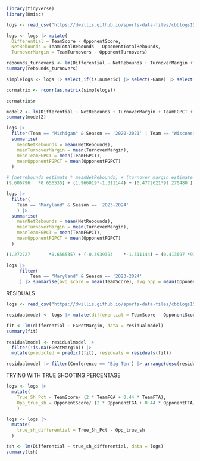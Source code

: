 ```r
library(tidyverse)
library(Hmisc)
```

```r
logs <- read_csv("https://dwillis.github.io/sports-data-files/cbblogs1524.csv")
```
```r
logs <- logs |> mutate(
  Differential = TeamScore - OpponentScore, 
  NetRebounds = TeamTotalRebounds - OpponentTotalRebounds,
  TurnoverMargin = TeamTurnovers - OpponentTurnovers)
```

```r
rebounds_turnovers <- lm(Differential ~ NetRebounds + TurnoverMargin +TeamOffRebounds, data=logs)
summary(rebounds_turnovers)
```
```r
simplelogs <- logs |> select_if(is.numeric) |> select(-Game) |> select(Differential, NetRebounds, TurnoverMargin, TeamFGPCT, TeamTotalRebounds, OpponentFGPCT, OpponentTotalRebounds)
```

```r
cormatrix <- rcorr(as.matrix(simplelogs))

cormatrix$r
```

```r
model2 <- lm(Differential ~ NetRebounds + TurnoverMargin + TeamFGPCT + OpponentFGPCT, data=logs)
summary(model2)
```
```r
logs |> 
  filter(Team == "Michigan" & Season == '2020-2021' | Team == "Wisconsin" & Season == '2019-2020' | Team == "Michigan State" & Season == '2018-2019' | Team == "Michigan State" & Season == '2017-2018' | Team == 'Illinois' & Season == '2021-2022' | Team == 'Purdue' & Season == '2022-2023' | Team == 'Purdue' & Season == '2023-2024') |> 
  summarise(
    meanNetRebounds = mean(NetRebounds),
    meanTurnoverMargin = mean(TurnoverMargin),
    meanTeamFGPCT = mean(TeamFGPCT),
    meanOpponentFGPCT = mean(OpponentFGPCT)
  )
```

```r
# (netrebounds estimate * meanNetRebounds) + (turnover margin estimate * meanTurnoverMargin) + (TeamFGPCT estimate * meanTeamFGPCT) + (OpponentFGPCT estimate * meanOpponentFGPCT) + Intercept
(9.606796	*0.656535) + (1.966019*-1.311144) + (0.4772621*91.270480 ) + (0.3989272	*-91.510307) + 0.226590
```

```r
logs |> 
  filter(
    Team == "Maryland" & Season == '2023-2024'
    ) |> 
  summarise(
    meanNetRebounds = mean(NetRebounds),
    meanTurnoverMargin = mean(TurnoverMargin),
    meanTeamFGPCT = mean(TeamFGPCT),
    meanOpponentFGPCT = mean(OpponentFGPCT)
  )
```
```r
(1.272727		*0.656535) + (-0.3939394	*-1.311144) + (0.413697	*91.270480 ) + (0.419	*-91.510307) + 0.226590
```

```r
logs |> 
     filter(
         Team == "Maryland" & Season == '2023-2024'
     ) |> summarise(avg_score = mean(TeamScore), avg_opp = mean(OpponentScore))
```

RESIDUALS
```r
logs <- read_csv("https://dwillis.github.io/sports-data-files/cbblogs1524.csv")
```
```r
residualmodel <- logs |> mutate(differential = TeamScore - OpponentScore, FGPctMargin = TeamFGPCT - OpponentFGPCT)

```

```r
fit <- lm(differential ~ FGPctMargin, data = residualmodel)
summary(fit)
```
```r
residualmodel <- residualmodel |> 
  filter(!is.na(FGPctMargin)) |>
  mutate(predicted = predict(fit), residuals = residuals(fit))

```

```r
residualmodel |> filter(Conference == 'Big Ten') |> arrange(desc(residuals)) |> select(Date, Team, Opponent, W_L, differential, FGPctMargin, predicted, residuals)
```

TRYING WITH TRUE SHOOTING PERCENTAGE

```r
logs <- logs |>
  mutate(
    True_Sh_Pct = TeamScore/ (2 * TeamFGA + 0.44 * TeamFTA),
    Opp_true_sh = OpponentScore/ (2 * OpponentFGA + 0.44 * OpponentFTA)
    ) 
```

```r
logs <- logs |>
  mutate(
    true_sh_differential = True_Sh_Pct - Opp_true_sh
  )
```

```r
tsh <- lm(Differential ~ true_sh_differential, data = logs)
summary(tsh)
```

